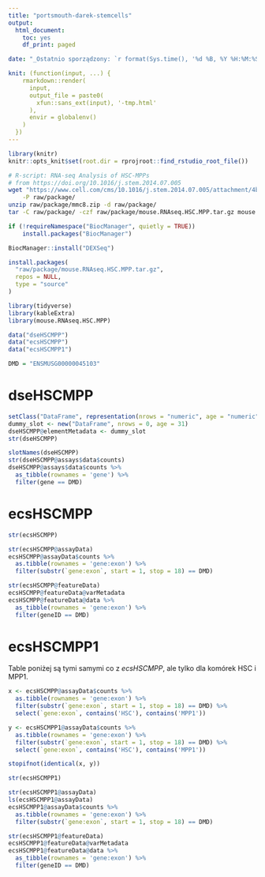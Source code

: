 ```yaml
---
title: "portsmouth-darek-stemcells"
output:
  html_document:
    toc: yes
    df_print: paged

date: "_Ostatnio sporządzony: `r format(Sys.time(), '%d %B, %Y %H:%M:%S')`_"

knit: (function(input, ...) {
    rmarkdown::render(
      input,
      output_file = paste0(
        xfun::sans_ext(input), '-tmp.html'
      ),
      envir = globalenv()
    )
  })
---
```


<STYLE TYPE="text/css">
  table {
    font-size: 12px;
  }
</STYLE>

```r
library(knitr)
knitr::opts_knit$set(root.dir = rprojroot::find_rstudio_root_file())
```

```bash
# R-script: RNA-seq Analysis of HSC-MPPs
# from https://doi.org/10.1016/j.stem.2014.07.005
wget "https://www.cell.com/cms/10.1016/j.stem.2014.07.005/attachment/4b75e9f1-97f4-4d53-beba-7e4e023f5969/mmc8.zip" \
    -P raw/package/
unzip raw/package/mmc8.zip -d raw/package/
tar -C raw/package/ -czf raw/package/mouse.RNAseq.HSC.MPP.tar.gz mouse.RNAseq.HSC.MPP/
```


```r
if (!requireNamespace("BiocManager", quietly = TRUE))
    install.packages("BiocManager")

BiocManager::install("DEXSeq")

install.packages(
  "raw/package/mouse.RNAseq.HSC.MPP.tar.gz",
  repos = NULL,
  type = "source"
)
```

```r
library(tidyverse)
library(kableExtra)
library(mouse.RNAseq.HSC.MPP)
```

```r
data("dseHSCMPP")
data("ecsHSCMPP")
data("ecsHSCMPP1")

DMD = "ENSMUSG00000045103"
```


# dseHSCMPP

```r
setClass("DataFrame", representation(nrows = "numeric", age = "numeric"))
dummy_slot <- new("DataFrame", nrows = 0, age = 31)
dseHSCMPP@elementMetadata <- dummy_slot
str(dseHSCMPP)
```

```r
slotNames(dseHSCMPP)
str(dseHSCMPP@assays$data$counts)
dseHSCMPP@assays$data$counts %>%
  as_tibble(rownames = 'gene') %>%
  filter(gene == DMD)
```


# ecsHSCMPP

```r
str(ecsHSCMPP)
```

```r
str(ecsHSCMPP@assayData)
ecsHSCMPP@assayData$counts %>%
  as.tibble(rownames = 'gene:exon') %>%
  filter(substr(`gene:exon`, start = 1, stop = 18) == DMD)
```

```r
str(ecsHSCMPP@featureData)
ecsHSCMPP@featureData@varMetadata
ecsHSCMPP@featureData@data %>%
  as_tibble(rownames = 'gene:exon') %>%
  filter(geneID == DMD)
```


# ecsHSCMPP1

Table poniżej są tymi samymi co z _ecsHSCMPP_, ale tylko dla komórek HSC i MPP1.

```r
x <- ecsHSCMPP@assayData$counts %>%
  as.tibble(rownames = 'gene:exon') %>%
  filter(substr(`gene:exon`, start = 1, stop = 18) == DMD) %>%
  select(`gene:exon`, contains('HSC'), contains('MPP1'))

y <- ecsHSCMPP1@assayData$counts %>%
  as.tibble(rownames = 'gene:exon') %>%
  filter(substr(`gene:exon`, start = 1, stop = 18) == DMD) %>%
  select(`gene:exon`, contains('HSC'), contains('MPP1'))

stopifnot(identical(x, y))
```

```r
str(ecsHSCMPP1)
```

```r
str(ecsHSCMPP1@assayData)
ls(ecsHSCMPP1@assayData)
ecsHSCMPP1@assayData$counts %>%
  as.tibble(rownames = 'gene:exon') %>%
  filter(substr(`gene:exon`, start = 1, stop = 18) == DMD)
```

```r
str(ecsHSCMPP1@featureData)
ecsHSCMPP1@featureData@varMetadata
ecsHSCMPP1@featureData@data %>%
  as_tibble(rownames = 'gene:exon') %>%
  filter(geneID == DMD)
```
